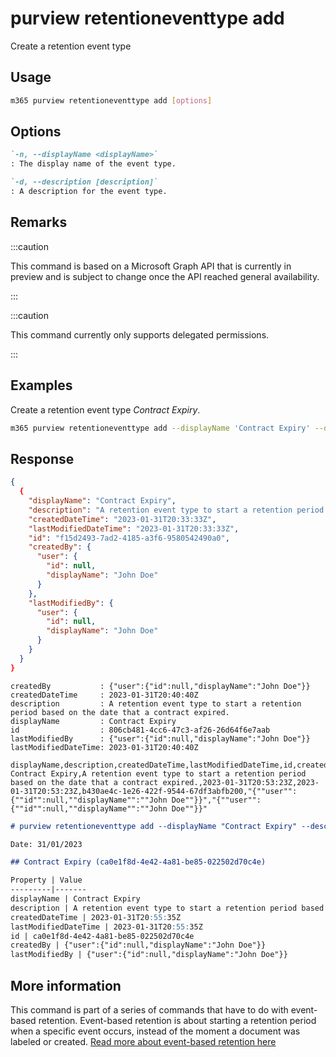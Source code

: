 
# purview retentioneventtype add

Create a retention event type

## Usage

```sh
m365 purview retentioneventtype add [options]
```

## Options

```md defintion-list
`-n, --displayName <displayName>`
: The display name of the event type.

`-d, --description [description]`
: A description for the event type.
```

<Global />

## Remarks

:::caution

This command is based on a Microsoft Graph API that is currently in preview and is subject to change once the API reached general availability.

:::

:::caution

This command currently only supports delegated permissions.

:::

## Examples

Create a retention event type *Contract Expiry*.

```sh
m365 purview retentioneventtype add --displayName 'Contract Expiry' --description 'A retention event type to start a retention period based on the date that a contract expired.'
```

## Response

<Tabs>
  <TabItem value="JSON">

  ```json
  {
    {
      "displayName": "Contract Expiry",
      "description": "A retention event type to start a retention period based on the date that a contract expired.",
      "createdDateTime": "2023-01-31T20:33:33Z",
      "lastModifiedDateTime": "2023-01-31T20:33:33Z",
      "id": "f15d2493-7ad2-4185-a3f6-9580542490a0",
      "createdBy": {
        "user": {
          "id": null,
          "displayName": "John Doe"
        }
      },
      "lastModifiedBy": {
        "user": {
          "id": null,
          "displayName": "John Doe"
        }
      }
    }
  }
  ```

  </TabItem>
  <TabItem value="Text">

  ```text
  createdBy           : {"user":{"id":null,"displayName":"John Doe"}}
  createdDateTime     : 2023-01-31T20:40:40Z
  description         : A retention event type to start a retention period based on the date that a contract expired.
  displayName         : Contract Expiry
  id                  : 806cb481-4cc6-47c3-af26-26d64f6e7aab
  lastModifiedBy      : {"user":{"id":null,"displayName":"John Doe"}}
  lastModifiedDateTime: 2023-01-31T20:40:40Z
  ```

  </TabItem>
  <TabItem value="CSV">

  ```csv
  displayName,description,createdDateTime,lastModifiedDateTime,id,createdBy,lastModifiedBy
  Contract Expiry,A retention event type to start a retention period based on the date that a contract expired.,2023-01-31T20:53:23Z,2023-01-31T20:53:23Z,b430ae4c-1e26-422f-9544-67df3abfb200,"{""user"":{""id"":null,""displayName"":""John Doe""}}","{""user"":{""id"":null,""displayName"":""John Doe""}}"
  ```

  </TabItem>
  <TabItem value="Markdown">

  ```md
  # purview retentioneventtype add --displayName "Contract Expiry" --description "A retention event type to start a retention period based on the date that a contract expired."

  Date: 31/01/2023

  ## Contract Expiry (ca0e1f8d-4e42-4a81-be85-022502d70c4e)

  Property | Value
  ---------|-------
  displayName | Contract Expiry
  description | A retention event type to start a retention period based on the date that a contract expired.
  createdDateTime | 2023-01-31T20:55:35Z
  lastModifiedDateTime | 2023-01-31T20:55:35Z
  id | ca0e1f8d-4e42-4a81-be85-022502d70c4e
  createdBy | {"user":{"id":null,"displayName":"John Doe"}}
  lastModifiedBy | {"user":{"id":null,"displayName":"John Doe"}}
  ```

  </TabItem>
</Tabs>

## More information

This command is part of a series of commands that have to do with event-based retention. Event-based retention is about starting a retention period when a specific event occurs, instead of the moment a document was labeled or created. [Read more about event-based retention here](https://learn.microsoft.com/en-us/microsoft-365/compliance/event-driven-retention?view=o365-worldwide)

